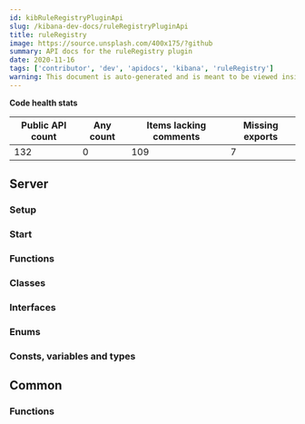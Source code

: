 ```yaml
---
id: kibRuleRegistryPluginApi
slug: /kibana-dev-docs/ruleRegistryPluginApi
title: ruleRegistry
image: https://source.unsplash.com/400x175/?github
summary: API docs for the ruleRegistry plugin
date: 2020-11-16
tags: ['contributor', 'dev', 'apidocs', 'kibana', 'ruleRegistry']
warning: This document is auto-generated and is meant to be viewed inside our experimental, new docs system. Reach out in #docs-engineering for more info.
---
```






**Code health stats**

| Public API count  | Any count | Items lacking comments | Missing exports | 
|-------------------|-----------|------------------------|-----------------|
| 132 | 0 | 109 | 7 |

## Server

### Setup
<DocDefinitionList data={[ruleRegistryObj.server.setup]}/>

### Start
<DocDefinitionList data={[ruleRegistryObj.server.start]}/>

### Functions
<DocDefinitionList data={ruleRegistryObj.server.functions}/>

### Classes
<DocDefinitionList data={ruleRegistryObj.server.classes}/>

### Interfaces
<DocDefinitionList data={ruleRegistryObj.server.interfaces}/>

### Enums
<DocDefinitionList data={ruleRegistryObj.server.enums}/>

### Consts, variables and types
<DocDefinitionList data={ruleRegistryObj.server.misc}/>

## Common

### Functions
<DocDefinitionList data={ruleRegistryObj.common.functions}/>


